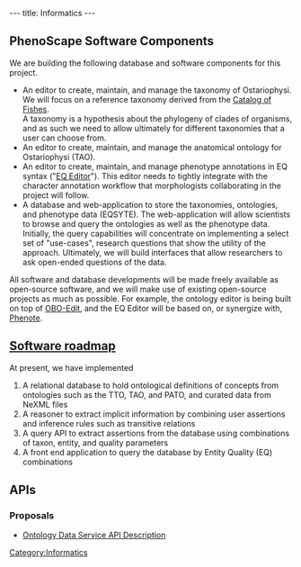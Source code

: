 ---
title: Informatics
---

==PhenoScape Software Components==

We are building the following database and software components for this project.

* An editor to create, maintain, and manage the taxonomy of Ostariophysi. We will focus on a reference taxonomy derived from the [http://www.calacademy.org/RESEARCH/ichthyology/catalog/fishcatsearch.html Catalog of Fishes].<br/>A taxonomy is a hypothesis about the phylogeny of clades of organisms, and as such we need to allow ultimately for different taxonomies that a user can choose from.
* An editor to create, maintain, and manage the anatomical ontology for Ostariophysi (TAO).
* An editor to create, maintain, and manage phenotype annotations in EQ syntax ("[[EQ Editor]]"). This editor needs to tightly integrate with the character annotation workflow that morphologists collaborating in the project will follow.
* A database and web-application to store the taxonomies, ontologies, and phenotype data (EQSYTE). The web-application will allow scientists to browse and query the ontologies as well as the phenotype data.<br/>Initially, the query capabilities will concentrate on implementing a select set of "use-cases", research questions that show the utility of the approach. Ultimately, we will build interfaces that allow researchers to ask open-ended questions of the data.

All software and database developments will be made freely available as open-source software, and we will make use of existing open-source projects as much as possible. For example, the ontology editor is being built on top of [http://oboedit.org OBO-Edit], and the EQ Editor will be based on, or synergize with, [http://www.phenote.org Phenote].

==[[Software roadmap]]==

At present, we have implemented
# A relational database to hold ontological definitions of concepts from ontologies such as the TTO, TAO, and PATO, and curated data from NeXML files
# A reasoner to extract implicit information by combining user assertions and inference rules such as transitive relations
# A query API to extract assertions from the database using combinations of taxon, entity, and quality parameters
# A front end application to query the database by Entity Quality (EQ) combinations

==APIs==

===Proposals===
* [[Ontology_Data_Service_API|Ontology Data Service API Description]]

[[Category:Informatics]]